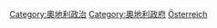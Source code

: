 {{Commonscat|International relations of Austria}}

[[Category:奧地利政治|Category:奧地利政治]]
[[Category:奧地利政府|Category:奧地利政府]]
[[Category:欧洲各国外交|Österreich]]